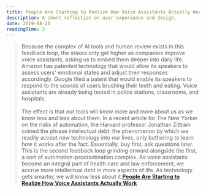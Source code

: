 ```yaml
---
title: People Are Starting to Realize How Voice Assistants Actually Work
description: A short reflection on user experience and design.
date: 2019-08-20
readingTime: 2
---
```


>Because the complex of AI tools and human review exists in this feedback loop, the stakes only get higher as companies improve voice assistants, asking us to embed them deeper into daily life. Amazon has patented technology that would allow its speakers to assess users’ emotional states and adjust their responses accordingly. Google filed a patent that would enable its speakers to respond to the sounds of users brushing their teeth and eating. Voice assistants are already being tested in police stations, classrooms, and hospitals.
<br /><br />
The effect is that our tools will know more and more about us as we know less and less about them. In a recent article for The New Yorker on the risks of automation, the Harvard professor Jonathan Zittrain coined the phrase intellectual debt: the phenomenon by which we readily accept new technology into our lives, only bothering to learn how it works after the fact. Essentially, buy first, ask questions later. This is the second feedback loop grinding onward alongside the first, a sort of automation-procrastination complex. As voice assistants become an integral part of health care and law enforcement, we accrue more intellectual debt in more aspects of life. As technology gets smarter, we will know less about it.**[People Are Starting to Realize How Voice Assistants Actually Work](https://www.theatlantic.com/technology/archive/2019/08/facebook-paid-contractors-listen-messenger-audio/596143/)**
